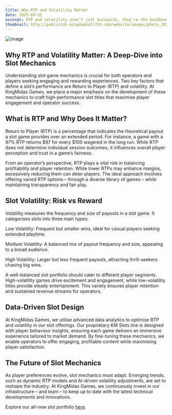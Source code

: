 ```yaml
---
title: Why RTP and Volatility Matter
date: 2025-03-31
excerpt: RTP and volatility aren’t just buzzwords, they’re the backbone of every great slot game. In this article, KingMidas Games explores how these mechanics impact player experience and operator success, and why smart slot design is key to staying competitive in 2025.
thumbnail: http://publiccdn.kingdomhall729.com/website/images/photo_2025-04-02_15-07-40.jpg
---
```


![image](http://publiccdn.kingdomhall729.com/website/images/photo_2025-04-02_15-07-40.jpg)

## **Why RTP and Volatility Matter: A Deep-Dive into Slot Mechanics**

Understanding slot game mechanics is crucial for both operators and players seeking engaging and rewarding experiences. Two key factors that define a slot’s performance are Return to Player (RTP) and volatility. At KingMidas Games, we place a major emphasis on the development of these mechanics to craft high-performance slot titles that maximise player engagement and operator success.


## **What is RTP and Why Does It Matter?**

Return to Player (RTP) is a percentage that indicates the theoretical payout a slot game provides over an extended period. For instance, a game with a 97% RTP returns $97 for every $100 wagered in the long run. While RTP does not determine individual session outcomes, it influences overall player perception and trust in a game’s fairness.

From an operator’s perspective, RTP plays a vital role in balancing profitability and player retention. While lower RTPs may enhance margins, excessively reducing them can deter players. The ideal approach involves offering varied RTP options – through a diverse library of games – while maintaining transparency and fair play.


## **Slot Volatility: Risk vs Reward**

Volatility measures the frequency and size of payouts in a slot game. It categorises slots into three main types:

Low Volatility: Frequent but smaller wins, ideal for casual players seeking extended playtime.

Medium Volatility: A balanced mix of payout frequency and size, appealing to a broad audience.

High Volatility: Larger but less frequent payouts, attracting thrill-seekers chasing big wins.

A well-balanced slot portfolio should cater to different player segments. High-volatility games drive excitement and engagement, while low-volatility titles provide steady entertainment. This variety ensures player retention and sustained revenue streams for operators.


## **Data-Driven Slot Design**

At KingMidas Games, we utilise advanced data analytics to optimise RTP and volatility in our slot offerings. Our proprietary KM Slots line is designed with player behaviour insights, ensuring each game delivers an immersive experience tailored to market demand. By fine-tuning these mechanics, we enable operators to offer engaging, profitable content while maximising player satisfaction.


## **The Future of Slot Mechanics**

As player preferences evolve, slot mechanics must adapt. Emerging trends, such as dynamic RTP models and AI-driven volatility adjustments, are set to reshape the industry. At KingMidas Games, we continuously invest in our infrastructure – and team – to keep up to date with the latest technical developments and innovations.

Explore our all-new slot portfolio [here](https://kingmidasgames.com/games?categories=SLOTS%28All%29).